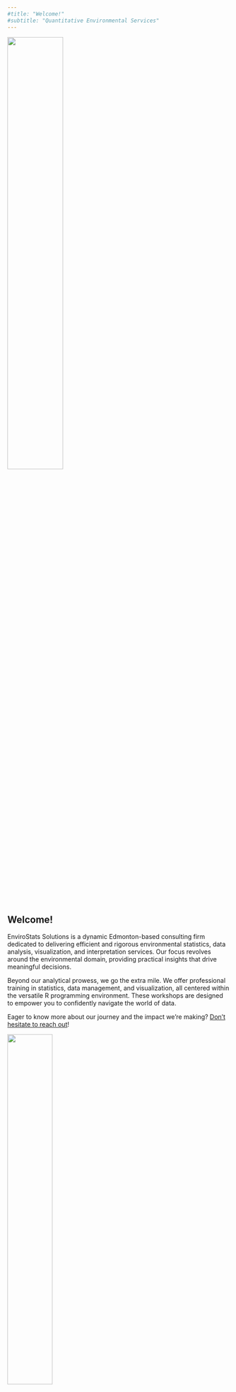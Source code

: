 ```yaml
---
#title: "Welcome!"
#subtitle: "Quantitative Environmental Services"
---
```


![](images/envirostats_logo_transparent.png){fig-align="center" width="50%"}

## Welcome!

EnviroStats Solutions is a dynamic Edmonton-based consulting firm dedicated to delivering efficient and rigorous environmental statistics, data analysis, visualization, and interpretation services. Our focus revolves around the environmental domain, providing practical insights that drive meaningful decisions.

Beyond our analytical prowess, we go the extra mile. We offer professional training in statistics, data management, and visualization, all centered within the versatile R programming environment. These workshops are designed to empower you to confidently navigate the world of data.

Eager to know more about our journey and the impact we're making? [Don't hesitate to reach out](mailto:%20info@envirostats.ca)!

![](images/bitmap.png){fig-align="center" width="45%"}
